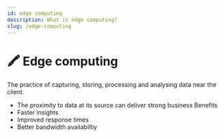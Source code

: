 ```yaml
---
id: edge computing
description: What is edge computing?
slug: /edge-computing
---
```


# 🖍️ Edge computing


The practice of capturing, storing, processing and analysing data near the client. 

- The proximity to data at its source can deliver strong business Benefits
- Faster insights
- Improved response times
- Better bandwidth availabiltiy
